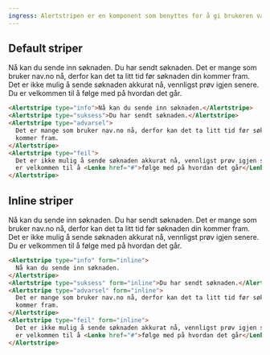 ```yaml
---
ingress: Alertstripen er en komponent som benyttes for å gi brukeren varsler av ymse slag, og komponenten støtter forskjellige visninger basert på hvilken type varsel som formidles til brukeren.
---
```



## Default striper

<Example>
  <Alertstripe type="info">Nå kan du sende inn søknaden.</Alertstripe>
  <Alertstripe type="suksess">Du har sendt søknaden.</Alertstripe>
  <Alertstripe type="advarsel">
    Det er mange som bruker nav.no nå, derfor kan det ta litt tid før søknaden
    din kommer fram.
  </Alertstripe>
  <Alertstripe type="feil">
    Det er ikke mulig å sende søknaden akkurat nå, vennligst prøv igjen senere.
    Du er velkommen til å <Lenke href="#">følge med på hvordan det går</Lenke>.
  </Alertstripe>
</Example>

```html
<Alertstripe type="info">Nå kan du sende inn søknaden.</Alertstripe>
<Alertstripe type="suksess">Du har sendt søknaden.</Alertstripe>
<Alertstripe type="advarsel">
  Det er mange som bruker nav.no nå, derfor kan det ta litt tid før søknaden din
  kommer fram.
</Alertstripe>
<Alertstripe type="feil">
  Det er ikke mulig å sende søknaden akkurat nå, vennligst prøv igjen senere. Du
  er velkommen til å <Lenke href="#">følge med på hvordan det går</Lenke>.
</Alertstripe>
```

## Inline striper

<Example>
  <Alertstripe type="info" form="inline">
    Nå kan du sende inn søknaden.
  </Alertstripe>
  <Alertstripe type="suksess" form="inline">
    Du har sendt søknaden.
  </Alertstripe>
  <Alertstripe type="advarsel" form="inline">
    Det er mange som bruker nav.no nå, derfor kan det ta litt tid før søknaden
    din kommer fram.
  </Alertstripe>
  <Alertstripe type="feil" form="inline">
    Det er ikke mulig å sende søknaden akkurat nå, vennligst prøv igjen senere.
    Du er velkommen til å <Lenke href="#">følge med på hvordan det går</Lenke>.
  </Alertstripe>
</Example>

```html
<Alertstripe type="info" form="inline">
  Nå kan du sende inn søknaden.
</Alertstripe>
<Alertstripe type="suksess" form="inline">Du har sendt søknaden.</Alertstripe>
<Alertstripe type="advarsel" form="inline">
  Det er mange som bruker nav.no nå, derfor kan det ta litt tid før søknaden din
  kommer fram.
</Alertstripe>
<Alertstripe type="feil" form="inline">
  Det er ikke mulig å sende søknaden akkurat nå, vennligst prøv igjen senere. Du
  er velkommen til å <Lenke href="#">følge med på hvordan det går</Lenke>.
</Alertstripe>
```
